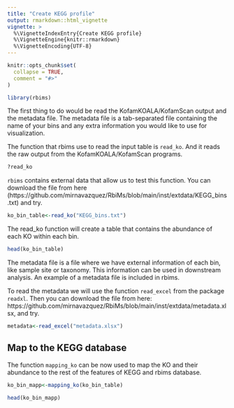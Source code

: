 ```yaml
---
title: "Create KEGG profile"
output: rmarkdown::html_vignette
vignette: >
  %\VignetteIndexEntry{Create KEGG profile}
  %\VignetteEngine{knitr::rmarkdown}
  %\VignetteEncoding{UTF-8}
---
```


```r
knitr::opts_chunk$set(
  collapse = TRUE,
  comment = "#>"
)
```

```r
library(rbims)
```

The first thing to do would be read the KofamKOALA/KofamScan output and the
metadata file. The metadata file is a tab-separated file containing the
name of your bins and any extra information you would like to use for
visualization.

The function that rbims use to read the input table is `read_ko`. And it reads the raw output from the  KofamKOALA/KofamScan programs.

```r
?read_ko
```

`rbims` contains external data that allow us to test this function. You can download the file from here (https://github.com/mirnavazquez/RbiMs/blob/main/inst/extdata/KEGG_bins.txt) and try. 

```r
ko_bin_table<-read_ko("KEGG_bins.txt")
```

The read_ko function will create a table that contains the abundance of each KO within each bin. 

```r
head(ko_bin_table)
```

The metadata file is a file where we have external information of each bin, like sample site or taxonomy. This information can be used in downstream analysis. An example of a metadata file is included in rbims.

To read the metadata we will use the function `read_excel` from the package `readxl`. Then you can download the file from here: https://github.com/mirnavazquez/RbiMs/blob/main/inst/extdata/metadata.xlsx, and try.

```r
metadata<-read_excel("metadata.xlsx")
```

## Map to the KEGG database

The function `mapping_ko` can be now used to map the KO and their abundance to the rest of the features of KEGG and rbims database.

```r
ko_bin_mapp<-mapping_ko(ko_bin_table)
```


```r
head(ko_bin_mapp)
```


